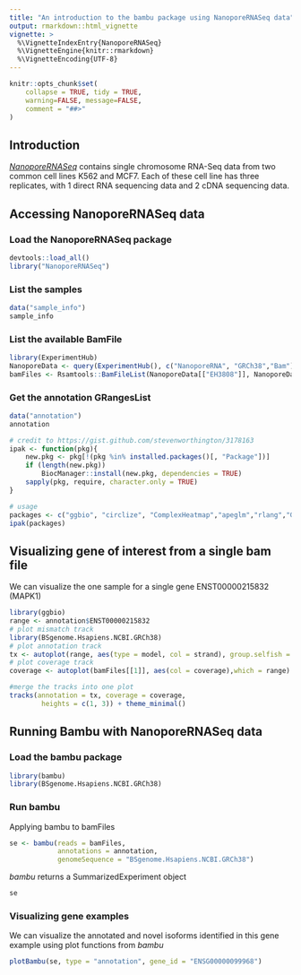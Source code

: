 ```yaml
---
title: "An introduction to the bambu package using NanoporeRNASeq data"
output: rmarkdown::html_vignette
vignette: >
  %\VignetteIndexEntry{NanoporeRNASeq}
  %\VignetteEngine{knitr::rmarkdown}
  %\VignetteEncoding{UTF-8}
---
```




```r
knitr::opts_chunk$set(
    collapse = TRUE, tidy = TRUE,
    warning=FALSE, message=FALSE,
    comment = "##>"
)
```

## Introduction
*[NanoporeRNASeq](https://github.com/GoekeLab/NanoporeRNASeq)* contains single
chromosome RNA-Seq data from two common cell lines K562 and MCF7. Each of these
cell line has three replicates, with 1 direct RNA sequencing data and 2 cDNA
sequencing data. 

## Accessing NanoporeRNASeq data
### Load the NanoporeRNASeq package
```r
devtools::load_all()
library("NanoporeRNASeq")
```

### List the samples
```r
data("sample_info")
sample_info
```


### List the available BamFile
```r
library(ExperimentHub)
NanoporeData <- query(ExperimentHub(), c("NanoporeRNA", "GRCh38","Bam"))
bamFiles <- Rsamtools::BamFileList(NanoporeData[["EH3808"]], NanoporeData[["EH3809"]],NanoporeData[["EH3810"]], NanoporeData[["EH3811"]], NanoporeData[["EH3812"]], NanoporeData[["EH3813"]])
```

### Get the annotation GRangesList
```r
data("annotation")
annotation
```

```r
# credit to https://gist.github.com/stevenworthington/3178163
ipak <- function(pkg){
    new.pkg <- pkg[!(pkg %in% installed.packages()[, "Package"])]
    if (length(new.pkg)) 
        BiocManager::install(new.pkg, dependencies = TRUE)
    sapply(pkg, require, character.only = TRUE)
}

# usage
packages <- c("ggbio", "circlize", "ComplexHeatmap","apeglm","rlang","GenomicAlignments")
ipak(packages)
```


## Visualizing gene of interest from a single bam file
We can visualize the one sample for a single gene ENST00000215832 (MAPK1)
```r
library(ggbio)
range <- annotation$ENST00000215832
# plot mismatch track
library(BSgenome.Hsapiens.NCBI.GRCh38)
# plot annotation track
tx <- autoplot(range, aes(type = model, col = strand), group.selfish = TRUE)
# plot coverage track
coverage <- autoplot(bamFiles[[1]], aes(col = coverage),which = range)

#merge the tracks into one plot
tracks(annotation = tx, coverage = coverage,
        heights = c(1, 3)) + theme_minimal()
```

## Running Bambu with NanoporeRNASeq data
### Load the bambu package
```r
library(bambu)
library(BSgenome.Hsapiens.NCBI.GRCh38)
```

### Run bambu
Applying bambu to bamFiles 
```r
se <- bambu(reads = bamFiles,
            annotations = annotation,
            genomeSequence = "BSgenome.Hsapiens.NCBI.GRCh38")
```

*bambu* returns a SummarizedExperiment object 
```r
se
```


### Visualizing gene examples
We can visualize the annotated and novel isoforms identified in this gene
example using plot functions from *bambu*
```r
plotBambu(se, type = "annotation", gene_id = "ENSG00000099968")
```
